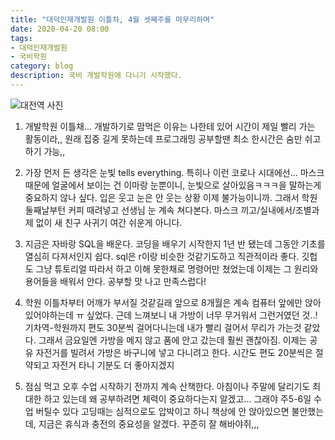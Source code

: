 ```yaml
---
title: "대덕인재개발원 이틀차, 4월 셋째주를 마무리하며"
date: 2020-04-20 08:00
tags:
- 대덕인재개발원
- 국비학원
category: blog
description: 국비 개발학원에 다니기 시작했다.
---
```


![대전역 사진](/images/blog/d1.jpeg)

1. 개발학원 이틀채... 개발하기로 맘먹은 이유는 나한테 있어 시간이 제일 빨리 가는 활동이라,, 원래 집중 길게 못하는데 프로그래밍 공부할땐 최소 한시간은 숨만 쉬고 하기 가능,,

2. 가장 먼저 든 생각은 눈빛 tells everything. 특히나 이런 코로나 시대에선... 마스크때문에 얼굴에서 보이는 건 이마랑 눈뿐이니, 눈빛으로 살아있음ㅋㅋㅋ을 말하는게 중요하지 않나 싶다. 입은 웃고 눈은 안 웃는 상황 이제 불가능이니까. 그래서 학원 둘째날부턴 커피 때려넣고 선생님 눈 계속 쳐다본다. 마스크 끼고/실내에서/조별과제 없이 새 친구 사귀기 여간 쉬운게 아니다.

3. 지금은 자바랑 SQL을 배운다. 코딩을 배우기 시작한지 1년 반 됐는데 그동안 기초를 열심히 다져서인지 쉽다. sql은 r이랑 비슷한 것같기도하고 직관적이라 좋다. 깃헙도 그냥 튜토리얼 따라서 하고 이해 못한채로 명령어만 쳤었는데 이제는 그 원리와 용어들을 배워서 안다. 공부할 맛 나고 만족스럽다! 

4. 학원 이틀차부터 어깨가 부서질 것같길래 앞으로 8개월은 계속 컴퓨터 앞에만 앉아있어야하는데 ㅠ 싶었다. 근데 느껴보니 내 가방이 너무 무거워서 그런거였던 것..! 기차역-학원까지 편도 30분씩 걸어다니는데 내가 빨리 걸어서 무리가 가는것 같았다. 그래서 금요일엔 가방을 메지 않고 품에 안고 갔는데 훨씬 괜찮아짐. 이제는 공유 자전거를 빌려서 가방은 바구니에 넣고 다니려고 한다. 시간도 편도 20분씩은 절약되고 자전거 타니 기분도 더 좋아지겠지

5. 점심 먹고 오후 수업 시작하기 전까지 계속 산책한다. 아침이나 주말에 달리기도 최대한 하고 있는데 왜 공부하려면 체력이 중요하다는지 알겠고... 그래야 주5-6일 수업 버틸수 있다 고딩때는 심적으로도 압박이고 하니 책상에 안 앉아있으면 불안했는데, 지금은 휴식과 충전의 중요성을 알겠다. 꾸준히 잘 해바야쥐,,,